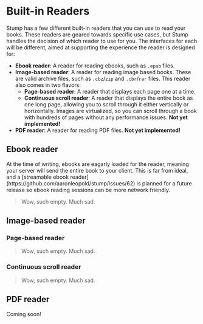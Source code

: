
# Built-in Readers

Stump has a few different built-in readers that you can use to read your books. These readers are geared towards specific use cases, but Stump handles the decision of which reader to use for you. The interfaces for each will be different, aimed at supporting the experience the reader is designed for:

- **Ebook reader**: A reader for reading ebooks, such as `.epub` files.
- **Image-based reader**: A reader for reading image based books. These are valid archive files, such as `.cbz`/`zip` and `.cbr`/`rar` files. This reader also comes in two flavors:
  - **Page-based reader**: A reader that displays each page one at a time.
  - **Continuous scroll reader**: A reader that displays the entire book as one long page, allowing you to scroll through it either vertically or horizontally. Images are virtualized, so you can scroll through a book with hundreds of pages without any performance issues. **Not yet implemented!**
- **PDF reader**: A reader for reading PDF files. **Not yet implemented!**

## Ebook reader

<Callout emoji="🚧">
	At the time of writing, ebooks are eagarly loaded for the reader, meaning your server will send
	the entire book to your client. This is far from ideal, and a [streamable ebook
	reader](https://github.com/aaronleopold/stump/issues/62) is planned for a future release so ebook
	reading sessions can be more network friendly.
</Callout>

> Wow, such empty. Much sad.

## Image-based reader

### Page-based reader

> Wow, such empty. Much sad.

### Continuous scroll reader

> Wow, such empty. Much sad.

## PDF reader

Coming soon!
